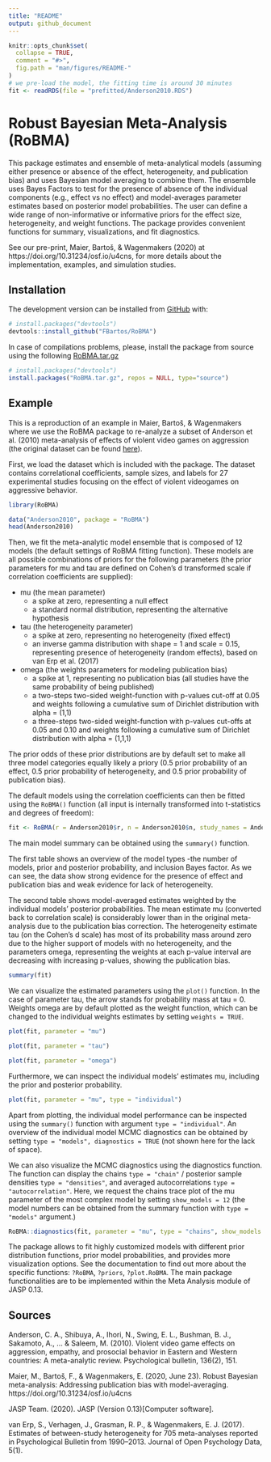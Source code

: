 ```yaml
---
title: "README"
output: github_document
---
```


<!-- README.md is generated from README.Rmd. Please edit that file -->

```r
knitr::opts_chunk$set(
  collapse = TRUE,
  comment = "#>",
  fig.path = "man/figures/README-"
)
# we pre-load the model, the fitting time is around 30 minutes
fit <- readRDS(file = "prefitted/Anderson2010.RDS")
```

# Robust Bayesian Meta-Analysis (RoBMA)

This package estimates and ensemble of meta-analytical models (assuming either presence or absence of the effect, heterogeneity, and publication bias) and uses Bayesian model averaging to combine them. The ensemble uses Bayes Factors to test for the presence of absence of the individual components (e.g., effect vs no effect) and model-averages parameter estimates based on posterior model probabilities. The user can define a wide range of non-informative or informative priors for the effect size, heterogeneity, and weight 
functions. The package provides convenient functions for summary, visualizations, and fit diagnostics.

See our pre-print, Maier, Bartoš, & Wagenmakers (2020) at https://doi.org/10.31234/osf.io/u4cns, for more details about the implementation, examples, and simulation studies.

## Installation

The development version can be installed from [GitHub](https://github.com/) with:

``` r
# install.packages("devtools")
devtools::install_github("FBartos/RoBMA")
```

In case of compilations problems, please, install the package from source using the following [RoBMA.tar.gz](https://drive.google.com/file/d/11rlNum7YpsjzaF0aRqzi3XjedmRLjwX9/view?usp=sharing)

``` r
# install.packages("devtools")
install.packages("RoBMA.tar.gz", repos = NULL, type="source")
```


## Example

This is a reproduction of an example in Maier, Bartoš, & Wagenmakers where we use the RoBMA package to re-analyze a subset of Anderson et al. (2010) meta-analysis of effects of violent video games on aggression (the original dataset can be found [here](https://github.com/Joe-Hilgard/Anderson-meta)).

First, we load the dataset which is included with the package. The dataset contains correlational coefficients, sample sizes, and labels for 27 experimental studies focusing on the effect of violent videogames on aggressive behavior.

```r
library(RoBMA)

data("Anderson2010", package = "RoBMA")
head(Anderson2010)
```

Then, we fit the meta-analytic model ensemble that is composed of 12 models (the default settings of RoBMA fitting function). These models are all possible combinations of priors for the following parameters (the prior parameters for mu and tau are defined on Cohen’s d transformed scale if correlation coefficients are supplied):

* mu (the mean parameter)
  - a spike at zero, representing a null effect
  - a standard normal distribution, representing the alternative hypothesis
* tau (the heterogeneity parameter)
  - a spike at zero, representing no heterogeneity (fixed effect)
  - an inverse gamma distribution with shape = 1 and scale = 0.15, representing presence of heterogeneity (random effects), based on van Erp et al. (2017) 
* omega (the weights parameters for modeling publication bias)
  - a spike at 1, representing no publication bias (all studies have the same probability of being published)
  - a two-steps two-sided weight-function with p-values cut-off at 0.05 and weights following a cumulative sum of Dirichlet distribution with alpha = (1,1)
  - a three-steps two-sided weight-function with p-values cut-offs at 0.05 and 0.10 and weights following a cumulative sum of Dirichlet distribution with alpha = (1,1,1)

The prior odds of these prior distributions are by default set to make all three model categories equally likely a priory (0.5 prior probability of an effect, 0.5 prior probability of heterogeneity, and 0.5 prior probability of publication bias).

The default models using the correlation coefficients can then be fitted using the `RoBMA()` function (all input is internally transformed into t-statistics and degrees of freedom):

``` r
fit <- RoBMA(r = Anderson2010$r, n = Anderson2010$n, study_names = Anderson2010$name)
```

The main model summary can be obtained using the `summary()` function.

The first table shows an overview of the model types -the number of models, prior and posterior probability, and inclusion Bayes factor. As we can see, the data show strong evidence for the presence of effect and publication bias and weak evidence for lack of heterogeneity.

The second table shows model-averaged estimates weighted by the individual models' posterior probabilities. The mean estimate mu (converted back to correlation scale) is considerably lower than in the original meta-analysis due to the publication bias correction. The heterogeneity estimate tau (on the Cohen's d scale) has most of its probability mass around zero due to the higher support of models with no heterogeneity, and the parameters omega, representing the weights at each p-value interval are decreasing with increasing p-values, showing the publication bias.

```r
summary(fit)
```

We can visualize the estimated parameters using the `plot()` function. In the case of parameter tau, the arrow stands for probability mass at tau = 0. Weights omega are by default plotted as the weight function, which can be changed to the individual weights estimates by setting `weights = TRUE`.

```r
plot(fit, parameter = "mu")
```

```r
plot(fit, parameter = "tau")
```

```r
plot(fit, parameter = "omega")
```

Furthermore, we can inspect the individual models' estimates mu, including the prior and posterior probability.

```r
plot(fit, parameter = "mu", type = "individual")
```

Apart from plotting, the individual model performance can be inspected using the `summary()` function with argument `type = "individual"`. An overview of the individual model MCMC diagnostics can be obtained by setting `type = "models", diagnostics = TRUE` (not shown here for the lack of space).

We can also visualize the MCMC diagnostics using the diagnostics function. The function can display the chains `type = "chain"` / posterior sample densities `type = "densities"`, and averaged autocorrelations `type = "autocorrelation"`. Here, we request the chains trace plot of the mu parameter of the most complex model by setting `show_models = 12` (the model numbers can be obtained from the summary function with `type = "models"` argument.)

```r
RoBMA::diagnostics(fit, parameter = "mu", type = "chains", show_models = 12)
```

The package allows to fit highly customized models with different prior distribution functions, prior model probabilities, and provides more visualization options. See the documentation to find out more about the specific functions: `?RoBMA`, `?priors`, `?plot.RoBMA`. The main package functionalities are to be implemented within the Meta Analysis module of JASP 0.13.

## Sources
Anderson, C. A., Shibuya, A., Ihori, N., Swing, E. L., Bushman, B. J., Sakamoto, A., ... & Saleem, M. (2010). Violent video game effects on aggression, empathy, and prosocial behavior in Eastern and Western countries: A meta-analytic review. Psychological bulletin, 136(2), 151.

Maier, M., Bartoš, F., & Wagenmakers, E. (2020, June 23). Robust Bayesian meta-analysis: Addressing publication bias with model-averaging. https://doi.org/10.31234/osf.io/u4cns

JASP Team. (2020). JASP (Version 0.13)[Computer software].

van Erp, S., Verhagen, J., Grasman, R. P., & Wagenmakers, E. J. (2017). Estimates of between-study heterogeneity for 705 meta-analyses reported in Psychological Bulletin from 1990–2013. Journal of Open Psychology Data, 5(1).


